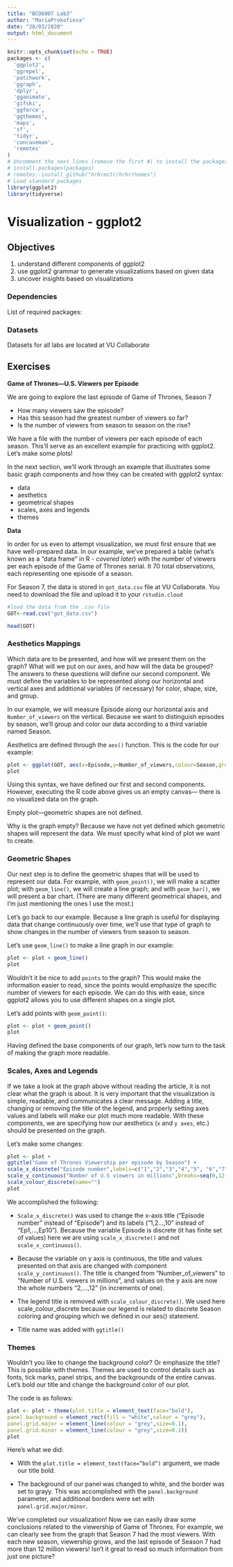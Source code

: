 ```yaml
---
title: "BCO6007 Lab3"
author: "MariaProkofieva"
date: "28/03/2020"
output: html_document
---
```


```r
knitr::opts_chunk$set(echo = TRUE)
packages <- c(
  'ggplot2',
  'ggrepel',
  'patchwork',
  'ggraph',
  'dplyr',
  'gganimate',
  'gifski',
  'ggforce',
  'ggthemes',
  'maps',
  'sf',
  'tidyr',
  'concaveman',
  'remotes'
)
# Uncomment the next lines (remove the first #) to install the packages
# install.packages(packages)
# remotes::install_github("hrbrmstr/hrbrthemes")
# Load standard packages
library(ggplot2)
library(tidyverse)
```


# Visualization - ggplot2

## Objectives

1. understand different components of ggplot2
2. use ggplot2 grammar to generate visualizations based on given data
3. uncover insights based on visualizations

### Dependencies
List of required packages:


### Datasets
Datasets for all labs are located at VU Collaborate


## Exercises

**Game of Thrones—U.S. Viewers per Episode**

We are going to explore the last episode of Game of Thrones, Season 7

- How many viewers saw the episode? 
- Has this season had the greatest number of viewers so far? 
- Is the number of viewers from season to season on the rise? 

We have a file with the number of viewers per each episode of each season. This’ll serve as an excellent example for practicing with ggplot2. Let’s make some plots!


In the next section, we’ll work through an example that illustrates some basic graph components and how they can be created with ggplot2 syntax:

- data
- aesthetics
- geometrical shapes
- scales, axes and legends
- themes


**Data**

In order for us even to attempt visualization, we must first ensure that we have well-prepared data. In our example, we’ve prepared a table (what’s known as a “data frame” in R - *covered later*) with the number of viewers per each episode of the Game of Thrones serial. It 70 total observations, each representing one episode of a season.

For Season 7, the data is stored in `got_data.csv` file at VU Collaborate. You need to download the file and upload it to your `rstudio.cloud`

```r
#load the data from the .csv file
GOT<-read.csv("got_data.csv")

head(GOT)
```
### Aesthetics Mappings
Which data are to be presented, and how will we present them on the graph? What will we put on our axes, and how will the data be grouped? The answers to these questions will define our second component. We must define the variables to be represented along our horizontal and vertical axes and additional variables (if necessary) for color, shape, size, and group.

In our example, we will measure Episode along our horizontal axis and `Number_of_viewers` on the vertical. Because we want to distinguish episodes by season, we’ll group and color our data according to a third variable named Season.

Aesthetics are defined through the `aes()` function. This is the code for our example:

```r
plot <- ggplot(GOT, aes(x=Episode,y=Number_of_viewers,colour=Season,group=Season))
plot
```

Using this syntax, we have defined our first and second components. However, executing the R code above gives us an empty canvas— there is no visualized data on the graph.

Empty plot—geometric shapes are not defined.

Why is the graph empty? Because we have not yet defined which geometric shapes will represent the data. We must specify what kind of plot we want to create.

### Geometric Shapes

Our next step is to define the geometric shapes that will be used to represent our data. For example, with `geom_point()`, we will make a scatter plot; with `geom_line()`, we will create a line graph; and with `geom_bar()`, we will present a bar chart. (There are many different geometrical shapes, and I’m just mentioning the ones I use the most.)

Let’s go back to our example. Because a line graph is useful for displaying data that change continuously over time, we’ll use that type of graph to show changes in the number of viewers from season to season.

Let’s use `geom_line()` to make a line graph in our example:

```r
plot <- plot + geom_line()
plot
```

Wouldn’t it be nice to add `points` to the graph? This would make the information easier to read, since the points would emphasize the specific number of viewers for each episode. We can do this with ease, since ggplot2 allows you to use different shapes on a single plot.

Let’s add points with `geom_point()`:

```r
plot <- plot + geom_point()
plot
```

Having defined the base components of our graph, let’s now turn to the task of making the graph more readable.

### Scales, Axes and Legends
If we take a look at the graph above without reading the article, it is not clear what the graph is about. It is very important that the visualization is simple, readable, and communicates a clear message. Adding a title, changing or removing the title of the legend, and properly setting axes values and labels will make our plot much more readable. With these components, we are specifying how our aesthetics (`x` and `y axes`, etc.) should be presented on the graph.

Let’s make some changes:

```r
plot <- plot +
ggtitle("Game of Thrones Viewership per episode by Season") +
scale_x_discrete("Episode number",labels=c("1","2","3","4","5", "6","7","8","9","10")) +
scale_y_continuous("Number of U.S viewers in millions",breaks=seq(0,12,1))+
scale_colour_discrete(name="")
plot
```

We accomplished the following:

- `Scale_x_discrete()` was used to change the x-axis title (“Episode number” instead of “Episode”) and its labels (“1,2…,10” instead of “Ep1,…,Ep10”). Because the variable Episode is discrete (it has finite set of values) here we are using `scale_x_discrete()` and not `scale_x_continuous()`.

- Because the variable on y axis is continuous, the title and values presented on that axis are changed with component `scale_y_continuous()`. The title is changed from “Number_of_viewers” to “Number of U.S. viewers in millions”, and values on the y axis are now the whole numbers “2,…,12” (in increments of one).

- The legend title is removed with `scale_colour_discrete()`. We used here scale_colour_discrete because our legend is related to discrete Season coloring and grouping which we defined in our aes() statement.

- Title name was added with `ggtitle()`

### Themes

Wouldn’t you like to change the background color? Or emphasize the title? This is possible with themes. Themes are used to control details such as fonts, tick marks, panel strips, and the backgrounds of the entire canvas. Let’s bold our title and change the background color of our plot.

The code is as follows:

```r

plot <- plot + theme(plot.title = element_text(face="bold"),
panel.background = element_rect(fill = "white",colour = "grey"),
panel.grid.major = element_line(colour = "grey",size=0.1),
panel.grid.minor = element_line(colour = "grey",size=0.1))
plot
```

Here’s what we did:

- With the `plot.title = element_text(face=”bold”)` argument, we made our title bold.

- The background of our panel was changed to white, and the border was set to grayy. This was accomplished with the `panel.background` parameter, and additional borders were set with `panel.grid.major/minor`.

We’ve completed our visualization!  Now we can easily draw some conclusions related to the viewership of Game of Thrones. For example, we can clearly see from the graph that Season 7 had the most viewers. With each new season, viewership grows, and the last episode of Season 7 had more than 12 million viewers! Isn’t it great to read so much information from just one picture?

